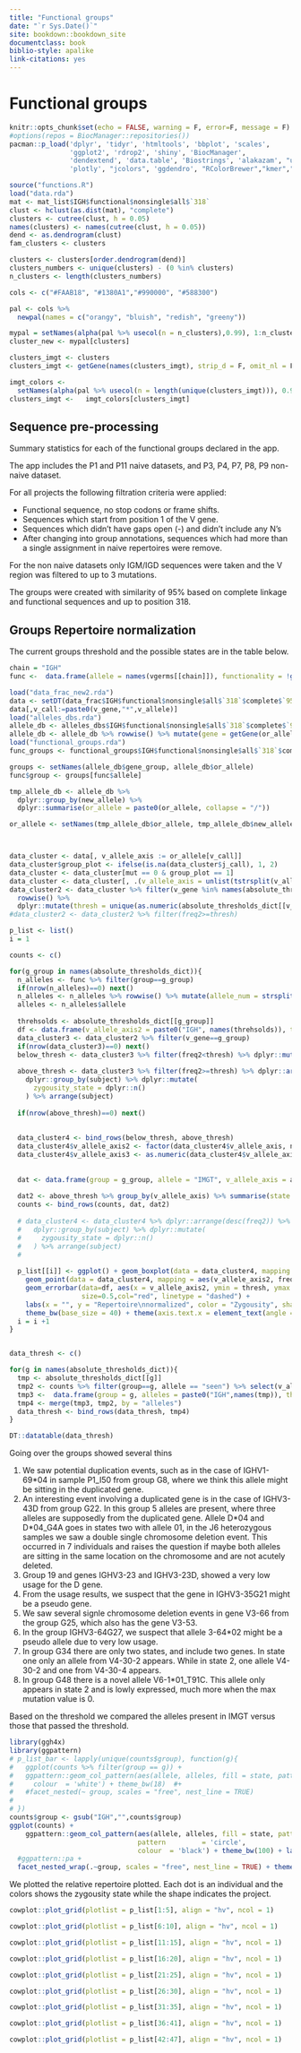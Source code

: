 ```yaml
---
title: "Functional groups"
date: "`r Sys.Date()`"
site: bookdown::bookdown_site
documentclass: book
biblio-style: apalike
link-citations: yes
---
```

# Functional groups

```r
knitr::opts_chunk$set(echo = FALSE, warning = F, error=F, message = F)
#options(repos = BiocManager::repositories())
pacman::p_load('dplyr', 'tidyr', 'htmltools', 'bbplot', 'scales',
               'ggplot2', 'rdrop2', 'shiny', 'BiocManager',
               'dendextend', 'data.table', 'Biostrings', 'alakazam', "unikn", 
               'plotly', "jcolors", 'ggdendro', "RColorBrewer","kmer","heatmaply", install = F)
```

```r
source("functions.R")
load("data.rda")
mat <- mat_list$IGH$functional$nonsingle$all$`318`
clust <- hclust(as.dist(mat), "complete")
clusters <- cutree(clust, h = 0.05)
names(clusters) <- names(cutree(clust, h = 0.05))
dend <- as.dendrogram(clust)
fam_clusters <- clusters

clusters <- clusters[order.dendrogram(dend)]
clusters_numbers <- unique(clusters) - (0 %in% clusters)
n_clusters <- length(clusters_numbers)

cols <- c("#FAAB18", "#1380A1","#990000", "#588300")

pal <- cols %>% 
  newpal(names = c("orangy", "bluish", "redish", "greeny"))

mypal = setNames(alpha(pal %>% usecol(n = n_clusters),0.99), 1:n_clusters) 
cluster_new <- mypal[clusters]

clusters_imgt <- clusters
clusters_imgt <- getGene(names(clusters_imgt), strip_d = F, omit_nl = F)

imgt_colors <-
  setNames(alpha(pal %>% usecol(n = length(unique(clusters_imgt))), 0.99), sort(unique(clusters_imgt)))
clusters_imgt <-   imgt_colors[clusters_imgt]

```

## Sequence pre-processing

Summary statistics for each of the functional groups declared in the app.

The app includes the P1 and P11 naive datasets, and P3, P4, P7, P8, P9 non-naive dataset.

For all projects the following filtration criteria were applied:

* Functional sequence, no stop codons or frame shifts.
* Sequences which start from position 1 of the V gene.
* Sequences which didn't have gaps open (-) and didn't include any N's
* After changing into group annotations, sequences which had more than a single assignment in naive repertoires were remove.

For the non naive datasets only IGM/IGD sequences were taken and the V region was filtered to up to 3 mutations. 

The groups were created with similarity of 95% based on complete linkage and functional sequences and up to position 318.

## Groups Repertoire normalization

The current groups threshold and the possible states are in the table below.

```r
chain = "IGH"
func <-  data.frame(allele = names(vgerms[[chain]]), functionality = !grepl("(ORF|P)",sapply(seqinr::getAnnot(vgerms_full[[chain]]), function(x) unlist(strsplit(x,"[|]"))[4])), sign = sapply(seqinr::getAnnot(vgerms_full[[chain]]), function(x) unlist(strsplit(x,"[|]"))[4]), stringsAsFactors = F)

load("data_frac_new2.rda")
data <- setDT(data_frac$IGH$functional$nonsingle$all$`318`$complete$`95`)
data[,v_call:=paste0(v_gene,"*",v_allele)]
load("alleles_dbs.rda")
allele_db <- alleles_dbs$IGH$functional$nonsingle$all$`318`$complete$`95`
allele_db <- allele_db %>% rowwise() %>% mutate(gene = getGene(or_allele, strip_d = F, omit_nl = F), group = strsplit(gsub(gene, "", new_allele),"[*]")[[1]][1], gene_group = getGene(new_allele, strip_d = F, omit_nl = F))
load("functional_groups.rda")
func_groups <- functional_groups$IGH$functional$nonsingle$all$`318`$complete$`95`

groups <- setNames(allele_db$gene_group, allele_db$or_allele)
func$group <- groups[func$allele]

tmp_allele_db <- allele_db %>%
  dplyr::group_by(new_allele) %>% 
  dplyr::summarise(or_allele = paste0(or_allele, collapse = "/"))

or_allele <- setNames(tmp_allele_db$or_allele, tmp_allele_db$new_allele)



data_cluster <- data[, v_allele_axis := or_allele[v_call]]
data_cluster$group_plot <- ifelse(is.na(data_cluster$j_call), 1, 2)
data_cluster <- data_cluster[mut == 0 & group_plot == 1]
data_cluster <- data_cluster[, .(v_allele_axis = unlist(tstrsplit(v_allele_axis, "/", type.convert = FALSE))), by = setdiff(names(data_cluster), "v_allele_axis")]
data_cluster2 <- data_cluster %>% filter(v_gene %in% names(absolute_thresholds_dict)) %>% 
  rowwise() %>% 
  dplyr::mutate(thresh = unique(as.numeric(absolute_thresholds_dict[[v_gene]][gsub("IGH","",v_allele_axis)])))
#data_cluster2 <- data_cluster2 %>% filter(freq2>=thresh)

p_list <- list()
i = 1

counts <- c()

for(g_group in names(absolute_thresholds_dict)){
  n_alleles <- func %>% filter(group==g_group) 
  if(nrow(n_alleles)==0) next()
  n_alleles <- n_alleles %>% rowwise() %>% mutate(allele_num = strsplit(allele, "[*]")[[1]][2]) %>% dplyr::arrange(allele_num)
  alleles <- n_alleles$allele
  
  threhsolds <- absolute_thresholds_dict[[g_group]]
  df <- data.frame(v_allele_axis2 = paste0("IGH", names(threhsolds)), thresh = threhsolds, freq2 = 0)
  data_cluster3 <- data_cluster2 %>% filter(v_gene==g_group)
  if(nrow(data_cluster3)==0) next()
  below_thresh <- data_cluster3 %>% filter(freq2<thresh) %>% dplyr::mutate(project = "below thresh",
                                                                           zygousity_state = 0)
  above_thresh <- data_cluster3 %>% filter(freq2>=thresh) %>% dplyr::arrange(desc(freq2)) %>%
    dplyr::group_by(subject) %>% dplyr::mutate(
      zygousity_state = dplyr::n()
    ) %>% arrange(subject)
  
  if(nrow(above_thresh)==0) next()
  
  
  data_cluster4 <- bind_rows(below_thresh, above_thresh)
  data_cluster4$v_allele_axis2 <- factor(data_cluster4$v_allele_axis, n_alleles$allele)
  data_cluster4$v_allele_axis3 <- as.numeric(data_cluster4$v_allele_axis2)
  
  
  dat <- data.frame(group = g_group, allele = "IMGT", v_allele_axis = alleles, alleles = 1, state = "0", novel = F, stringsAsFactors = F)
  
  dat2 <- above_thresh %>% group_by(v_allele_axis) %>% summarise(state = paste0(sort(unique(zygousity_state)), collapse = ","), group = g_group, alleles = 1, allele = "seen") %>% ungroup() %>% dplyr::mutate(novel = grepl("_", v_allele_axis))
  counts <- bind_rows(counts, dat, dat2)
  
  # data_cluster4 <- data_cluster4 %>% dplyr::arrange(desc(freq2)) %>%
  #   dplyr::group_by(subject) %>% dplyr::mutate(
  #     zygousity_state = dplyr::n()
  #   ) %>% arrange(subject)
  # 
  
  p_list[[i]] <- ggplot() + geom_boxplot(data = data_cluster4, mapping = aes(v_allele_axis2, freq2) , outlier.shape = NA) + 
    geom_point(data = data_cluster4, mapping = aes(v_allele_axis2, freq2, color = factor(zygousity_state), shape = project), size = 6, position=position_jitter(width = 0.1)) +
    geom_errorbar(data=df, aes(x = v_allele_axis2, ymin = thresh, ymax = thresh),
                  size=0.5,col="red", linetype = "dashed") +
    labs(x = "", y = "Repertoire\nnormalized", color = "Zygousity", shape = "Project", title = g_group) + 
    theme_bw(base_size = 40) + theme(axis.text.x = element_text(angle = 45, hjust = 1))
  i = i +1
}



```


```r
data_thresh <- c()

for(g in names(absolute_thresholds_dict)){
  tmp <- absolute_thresholds_dict[[g]]
  tmp2 <- counts %>% filter(group==g, allele == "seen") %>% select(v_allele_axis, state) %>% dplyr::rename("alleles" = "v_allele_axis")
  tmp3 <-  data.frame(group = g, alleles = paste0("IGH",names(tmp)), thresholds = tmp, stringsAsFactors = F, row.names = NULL)
  tmp4 <- merge(tmp3, tmp2, by = "alleles")
  data_thresh <- bind_rows(data_thresh, tmp4)
}

DT::datatable(data_thresh)

```

Going over the groups showed several thins

1. We saw potential duplication events, such as in the case of IGHV1-69*04 in sample P1_I50 from group G8, where we think this allele might be sitting in the duplicated gene. 
2. An interesting event involving a duplicated gene is in the case of IGHV3-43D from group G22. In this group 5 alleles are present, where three alleles are supposedly from the duplicated gene. Allele D\*04 and D\*04_G4A goes in states two with allele 01, in the J6 heterozygous samples we saw a double single chromosome deletion event. This occurred in 7 individuals and raises the question if maybe both alleles are sitting in the same location on the chromosome and are not acutely deleted.
3. Group 19 and genes IGHV3-23 and IGHV3-23D, showed a very low usage for the D gene. 
4. From the usage results, we suspect that the gene in IGHV3-35G21 might be a pseudo gene.
5. We saw several signle chromosome deletion events in gene V3-66 from the group G25, which also has the gene V3-53.
6. In the group IGHV3-64G27, we suspect that allele 3-64*02 might be a pseudo allele due to very low usage.
7. In group G34 there are only two states, and include two genes. In state one only an allele from V4-30-2 appears. While in state 2, one allele V4-30-2 and one from V4-30-4 appears. 
8. In group G48 there is a novel allele V6-1*01_T91C. This allele only appears in state 2 and is lowly expressed, much more when the max mutation value is 0.


Based on the threshold we compared the alleles present in IMGT versus those that passed the threshold. 

```r
library(ggh4x)
library(ggpattern)
# p_list_bar <- lapply(unique(counts$group), function(g){
#   ggplot(counts %>% filter(group == g)) + 
#   ggpattern::geom_col_pattern(aes(allele, alleles, fill = state, pattern = novel),
#     colour  = 'white') + theme_bw(18)  #+ 
#   #facet_nested(~ group, scales = "free", nest_line = TRUE)
# 
# })
counts$group <- gsub("IGH","",counts$group)
ggplot(counts) + 
    ggpattern::geom_col_pattern(aes(allele, alleles, fill = state, pattern_density = novel),
                                pattern         = 'circle',
                                colour  = 'black') + theme_bw(100) + labs(y = "count", x = "reference") +
  #ggpattern::pa +
  facet_nested_wrap(.~group, scales = "free", nest_line = TRUE) + theme(legend.position = "top")
```


We plotted the relative repertoire plotted. Each dot is an individual and the colors shows the zygousity state while the shape indicates the project. 

```r
cowplot::plot_grid(plotlist = p_list[1:5], align = "hv", ncol = 1)
```


```r
cowplot::plot_grid(plotlist = p_list[6:10], align = "hv", ncol = 1)
```

```r
cowplot::plot_grid(plotlist = p_list[11:15], align = "hv", ncol = 1)
```

```r
cowplot::plot_grid(plotlist = p_list[16:20], align = "hv", ncol = 1)
```

```r
cowplot::plot_grid(plotlist = p_list[21:25], align = "hv", ncol = 1)
```

```r
cowplot::plot_grid(plotlist = p_list[26:30], align = "hv", ncol = 1)
```

```r
cowplot::plot_grid(plotlist = p_list[31:35], align = "hv", ncol = 1)
```

```r
cowplot::plot_grid(plotlist = p_list[36:41], align = "hv", ncol = 1)
```

```r
cowplot::plot_grid(plotlist = p_list[42:47], align = "hv", ncol = 1)
```

